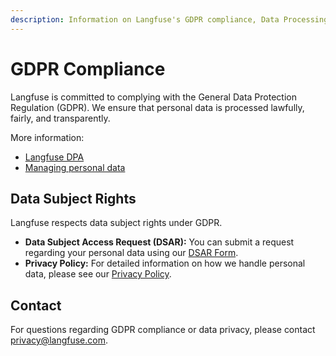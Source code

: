 ```yaml
---
description: Information on Langfuse's GDPR compliance, Data Processing Agreement (DPA), and data subject rights.
---
```


# GDPR Compliance

Langfuse is committed to complying with the General Data Protection Regulation (GDPR). We ensure that personal data is processed lawfully, fairly, and transparently.

More information:

- [Langfuse DPA](/security/dpa)
- [Managing personal data](/security/manage-personal-data)

## Data Subject Rights

Langfuse respects data subject rights under GDPR.

- **Data Subject Access Request (DSAR):** You can submit a request regarding your personal data using our [DSAR Form](https://app.termly.io/notify/47905712-56e1-4ad0-9bb7-8958f3263f90).
- **Privacy Policy:** For detailed information on how we handle personal data, please see our [Privacy Policy](/privacy).

## Contact

For questions regarding GDPR compliance or data privacy, please contact privacy@langfuse.com.
